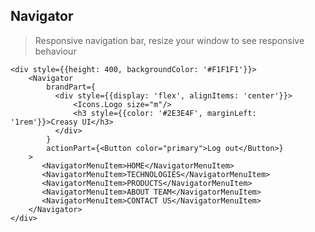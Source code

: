 
<Meta title="Components/Navigation/Navigator" />

## Navigator

> Responsive navigation bar, resize your window to see responsive behaviour

```tsx live expanded
<div style={{height: 400, backgroundColor: '#F1F1F1'}}>
    <Navigator
        brandPart={
          <div style={{display: 'flex', alignItems: 'center'}}>
              <Icons.Logo size="m"/>
              <h3 style={{color: '#2E3E4F', marginLeft: '1rem'}}>Creasy UI</h3>
          </div>
        }
        actionPart={<Button color="primary">Log out</Button>}
    >
       <NavigatorMenuItem>HOME</NavigatorMenuItem>
       <NavigatorMenuItem>TECHNOLOGIES</NavigatorMenuItem>
       <NavigatorMenuItem>PRODUCTS</NavigatorMenuItem>
       <NavigatorMenuItem>ABOUT TEAM</NavigatorMenuItem>
       <NavigatorMenuItem>CONTACT US</NavigatorMenuItem>
    </Navigator>
</div>
```

<ArgsTable of={Navigator} />
